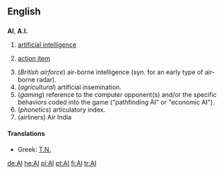 {{see|ai}}
==English==

==={{initialism}}===
'''AI''', '''A.I.'''

# {{comptheory}} [[artificial intelligence]]
# {{management}} [[action item]]
# (''British airforce'') air-borne intelligence (syn. for an early type of air-borne radar).
# (''agricultural'') artificial insemination.
# (''gaming'') reference to the computer opponent(s) and/or the specific behaviors coded into the game ("pathfinding AI" or "economic AI"). 
# (''phonetics'') articulatory index.
# (airliners) Air India

====Translations====
*Greek: [[Τ.Ν.]]

[[de:AI]]
[[he:AI]]
[[pl:AI]]
[[pt:AI]]
[[fi:AI]]
[[tr:AI]]